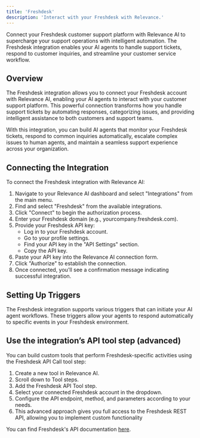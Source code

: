 ```yaml
---
title: 'Freshdesk'
description: 'Interact with your Freshdesk with Relevance.'
---
```


Connect your Freshdesk customer support platform with Relevance AI to supercharge your support operations with intelligent automation. The Freshdesk integration enables your AI agents to handle support tickets, respond to customer inquiries, and streamline your customer service workflow.

## Overview

The Freshdesk integration allows you to connect your Freshdesk account with Relevance AI, enabling your AI agents to interact with your customer support platform. This powerful connection transforms how you handle support tickets by automating responses, categorizing issues, and providing intelligent assistance to both customers and support teams.

With this integration, you can build AI agents that monitor your Freshdesk tickets, respond to common inquiries automatically, escalate complex issues to human agents, and maintain a seamless support experience across your organization.

## Connecting the Integration

To connect the Freshdesk integration with Relevance AI:

1. Navigate to your Relevance AI dashboard and select "Integrations" from the main menu.
2. Find and select "Freshdesk" from the available integrations.
3. Click "Connect" to begin the authorization process.
4. Enter your Freshdesk domain (e.g., yourcompany.freshdesk.com).
5. Provide your Freshdesk API key:
   - Log in to your Freshdesk account.
   - Go to your profile settings.
   - Find your API key in the "API Settings" section.
   - Copy the API key.
6. Paste your API key into the Relevance AI connection form.
7. Click "Authorize" to establish the connection.
8. Once connected, you'll see a confirmation message indicating successful integration.

## Setting Up Triggers

The Freshdesk integration supports various triggers that can initiate your AI agent workflows. These triggers allow your agents to respond automatically to specific events in your Freshdesk environment.

## Use the integration’s API tool step (advanced)
You can build custom tools that perform Freshdesk-specific activities using the Freshdesk API Call tool step:

1. Create a new tool in Relevance AI.
2. Scroll down to Tool steps.
3. Add the Freshdesk API Tool step.
4. Select your connected Freshdesk account in the dropdown.
5. Configure the API endpoint, method, and parameters according to your needs.
6. This advanced approach gives you full access to the Freshdesk REST API, allowing you to implement custom functionality

<Info>You can find Freshdesk's API documentation [here](https://developers.freshdesk.com/api/#introduction).</Info>